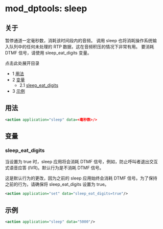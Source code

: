 # mod_dptools: sleep

## 关于

暂停通道一定毫秒数，消耗该时间段内的音频。
调用 sleep 也将消耗操作系统输入队列中的任何未处理的 RTP 数据，这在音频积压的情况下非常有用。
要消耗 DTMF 信号，请使用 sleep_eat_digits 变量。

点击此处展开目录

* 1 [用法](#usage)
* 2 [变量](#variables)  
   * 2.1 [sleep_eat_digits](#sleep_eat_digits)
* 3 [示例](#example)

## 用法

```xml
<action application="sleep" data=<毫秒数>/>
```

## 变量

### sleep_eat_digits

当设置为 true 时，sleep 应用将会消耗 DTMF 信号，例如，防止呼叫者退出交互式语音应答 (IVR)。默认行为是不消耗 DTMF 信号。

这是默认行为的更改，因为之前的 sleep 应用始终会消耗 DTMF 信号。为了保持之前的行为，请确保将 sleep_eat_digits 设置为 true。

```xml
<action application="set" data="sleep_eat_digits=true"/>
```

## 示例

```xml
<action application="sleep" data="5000"/>
```